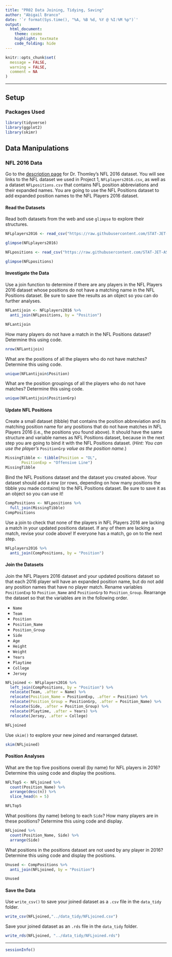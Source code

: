 ```yaml
---
title: "PR02 Data Joining, Tidying, Saving"
author: "Abigail Branco"
date: '`r format(Sys.time(), "%A, %B %d, %Y @ %I:%M %p")`'
output: 
  html_document: 
    theme: cosmo
    highlight: textmate
    code_folding: hide
---
```


```r
knitr::opts_chunk$set(
  message = FALSE,
  warning = FALSE,
  comment = NA
)
```
***

## Setup

### Packages Used

```r
library(tidyverse)
library(ggplot2)
library(skimr)
```

## Data Manipulations

### NFL 2016 Data

Go to the [description page](https://stat-jet-asu.github.io/Datasets/InstructorDescriptions/NFLplayers2016.html) for Dr. Thomley's NFL 2016 dataset. You will see links to the NFL dataset we used in Project 1, `NFLplayers2016.csv`, as well as a dataset `NFLpositions.csv` that contains NFL position abbreviations and their expanded names. You are going to use the NFL Positions dataset to add expanded position names to the NFL Players 2016 dataset.

#### Read the Datasets

Read both datasets from the web and use `glimpse` to explore their structures.

```r
NFLplayers2016 <- read_csv("https://raw.githubusercontent.com/STAT-JET-ASU/Datasets/master/Instructor/NFLplayers2016.csv")
```

```r
glimpse(NFLplayers2016)
```

```r
NFLpositions <- read_csv("https://raw.githubusercontent.com/STAT-JET-ASU/Datasets/master/Instructor/NFLpositions.csv")
```

```r
glimpse(NFLpositions)
```

#### Investigate the Data

Use a join function to determine if there are any players in the NFL Players 2016 dataset whose positions do not have a matching name in the NFL Positions dataset. Be sure to save the results as an object so you can do further analyses.

```r
NFLantijoin <- NFLplayers2016 %>%
  anti_join(NFLpositions, by = "Position")

NFLantijoin
```

How many players do not have a match in the NFL Positions dataset? Determine this using code.

```r
nrow(NFLantijoin)
```

What are the positions of all the players who do not have matches? Determine this using code.

```r
unique(NFLantijoin$Position)
```

What are the position groupings of all the players who do not have matches? Determine this using code.

```r
unique(NFLantijoin$PositionGrp)
```

#### Update NFL Positions

Create a small dataset (tibble) that contains the position abbreviation and its matching position name for any positions that do not have matches in NFL Players 2016 (i.e., the positions you found above). It should have the same structure and variable names as NFL Positions dataset, because in the next step you are going to bind it with the NFL Positions dataset. (*Hint: You can use the player's* `PositionGrp` *value as the position name.*)

```r
MissingTibble <- tibble(Position = "OL", 
       PositionExp = "Offensive Line")
MissingTibble
```

Bind the NFL Positions dataset and the dataset you created above. Your dataset should add a row (or rows, depending on how many positions the tibble you made contains) to the NFL Positions dataset. Be sure to save it as an object so you can use it!

```r
CompPositions <- NFLpositions %>%
  full_join(MissingTibble)
CompPositions
```

Use a join to check that none of the players in NFL Players 2016 are lacking a match in your updated positions dataset. If any of them are lacking a match, revise your code above! If everyone has a match, go on to the next step. 

```r
NFLplayers2016 %>%
  anti_join(CompPositions, by = "Position")
```

#### Join the Datasets

Join the NFL Players 2016 dataset and your updated positions dataset so that each 2016 player will have an expanded position name, but do not add any position names that have no player match. Rename variables `PositionExp` to `Position_Name` and `PositionGrp` to `Position_Group`. Rearrange the dataset so that the variables are in the following order.

* `Name`
* `Team`
* `Position`
* `Position_Name`
* `Position_Group`
* `Side`
* `Age`
* `Height`
* `Weight`
* `Years`
* `Playtime`
* `College`
* `Jersey`

```r
NFLjoined <- NFLplayers2016 %>%
  left_join(CompPositions, by = "Position") %>%
  relocate(Team, .after = Name) %>%
  relocate(Position_Name = PositionExp, .after = Position) %>%
  relocate(Position_Group = PositionGrp, .after = Position_Name) %>%
  relocate(Side, .after = Position_Group) %>%
  relocate(Playtime, .after = Years) %>%
  relocate(Jersey, .after = College)

NFLjoined
```

Use `skim()` to explore your new joined and rearranged dataset.

```r
skim(NFLjoined)
```

#### Position Analyses

What are the top five positions overall (by name) for NFL players in 2016? Determine this using code and display the positions.

```r
NFLTop5 <- NFLjoined %>%
  count(Position_Name) %>%
  arrange(desc(n)) %>%
  slice_head(n = 5)

NFLTop5
```

What positions (by name) belong to each `Side`? How many players are in these positions? Determine this using code and display.

```r
NFLjoined %>%
  count(Position_Name, Side) %>%
  arrange(Side)
```

What positions in the positions dataset are not used by any player in 2016? Determine this using code and display the positions.

```r
Unused <- CompPositions %>%
  anti_join(NFLjoined, by = "Position")

Unused
```

#### Save the Data

Use `write_csv()` to save your joined dataset as a `.csv` file in the `data_tidy` folder.

```r
write_csv(NFLjoined,"../data_tidy/NFLjoined.csv")
```

Save your joined dataset as an `.rds` file in the `data_tidy` folder.

```r
write_rds(NFLjoined, "../data_tidy/NFLjoined.rds")
```

***
```r
sessionInfo()
```

